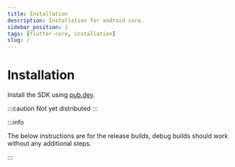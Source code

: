 ```yaml
---
title: Installation
description: Installation for android core.
sidebar_position: 1
tags: [flutter-core, installation]
slug: /
---
```


# Installation


Install the SDK using [pub.dev](https://pub.dev/).

:::caution
Not yet distributed
:::

:::info

The below instructions are for the release builds, debug builds should work without any additional steps.

:::
